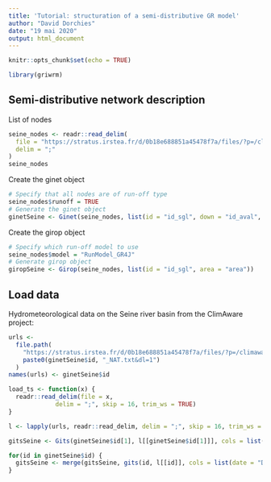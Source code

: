 ```yaml
---
title: 'Tutorial: structuration of a semi-distributive GR model'
author: "David Dorchies"
date: "19 mai 2020"
output: html_document
---
```


```r
knitr::opts_chunk$set(echo = TRUE)
```

```r
library(griwrm)
```


## Semi-distributive network description

List of nodes

```r
seine_nodes <- readr::read_delim(
  file = "https://stratus.irstea.fr/d/0b18e688851a45478f7a/files/?p=/climaware_hydro/griwrm_network.txt&dl=1", 
  delim = ";"
)
seine_nodes
```

Create the ginet object

```r
# Specify that all nodes are of run-off type
seine_nodes$runoff = TRUE
# Generate the ginet object
ginetSeine <- Ginet(seine_nodes, list(id = "id_sgl", down = "id_aval", length = "distance_aval"))
```

Create the girop object

```r
# Specify which run-off model to use
seine_nodes$model = "RunModel_GR4J"
# Generate girop object
giropSeine <- Girop(seine_nodes, list(id = "id_sgl", area = "area"))
```


## Load data

Hydrometeorological data on the Seine river basin from the ClimAware project: 
```r
urls <- 
  file.path(
    "https://stratus.irstea.fr/d/0b18e688851a45478f7a/files/?p=/climaware_hydro/Q_OBS_NAT", 
    paste0(ginetSeine$id, "_NAT.txt&dl=1")
  )
names(urls) <- ginetSeine$id

load_ts <- function(x) {
  readr::read_delim(file = x, 
             delim = ";", skip = 16, trim_ws = TRUE)
}

l <- lapply(urls, readr::read_delim, delim = ";", skip = 16, trim_ws = TRUE)

```

```r
gitsSeine <- Gits(ginetSeine$id[1], l[[ginetSeine$id[1]]], cols = list(date = "Date", Precip = "Ptot", PotEvap = "ETP", Qobs = "Qnat"))

for(id in ginetSeine$id) {
  gitsSeine <- merge(gitsSeine, gits(id, l[[id]], cols = list(date = "Date", Precip = "Ptot", PotEvap = "ETP", Qobs = "Qnat")))
}
```
